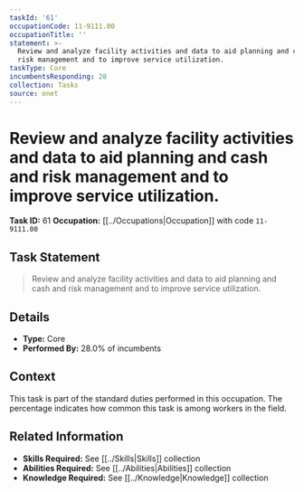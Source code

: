 ```yaml
---
taskId: '61'
occupationCode: 11-9111.00
occupationTitle: ''
statement: >-
  Review and analyze facility activities and data to aid planning and cash and
  risk management and to improve service utilization.
taskType: Core
incumbentsResponding: 28
collection: Tasks
source: onet
---
```

# Review and analyze facility activities and data to aid planning and cash and risk management and to improve service utilization.

**Task ID:** 61
**Occupation:** [[../Occupations|Occupation]] with code `11-9111.00`

## Task Statement

> Review and analyze facility activities and data to aid planning and cash and risk management and to improve service utilization.

## Details

- **Type:** Core
- **Performed By:** 28.0% of incumbents

## Context

This task is part of the standard duties performed in this occupation. The percentage indicates how common this task is among workers in the field.

## Related Information

- **Skills Required:** See [[../Skills|Skills]] collection
- **Abilities Required:** See [[../Abilities|Abilities]] collection
- **Knowledge Required:** See [[../Knowledge|Knowledge]] collection
